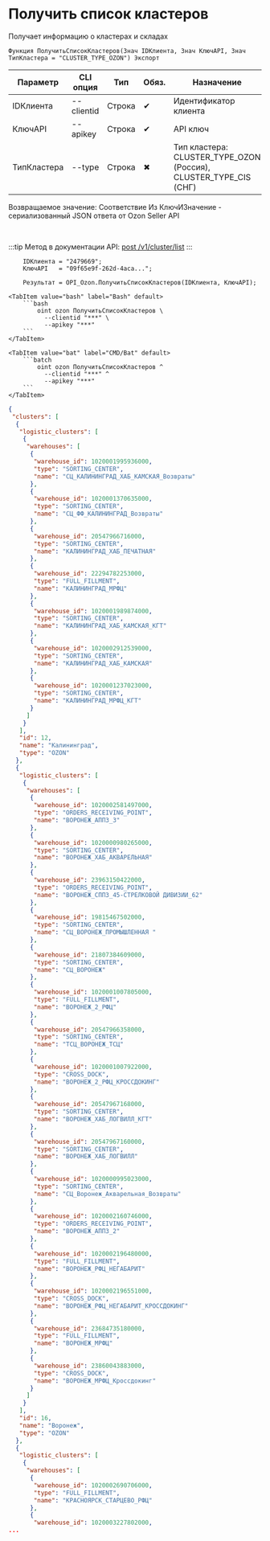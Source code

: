 ﻿---
sidebar_position: 1
description: Получить список кластеров и другие функции для работы с Ozon в Открытом пакете интеграций - бесплатной open-source библиотеке интеграций для 1С:Предприятие 8, OneScript и CLI
keywords: [1C, 1С, 1С:Предприятие, 1С:Предприятие 8.3, API, Интеграция, Сервисы, Обмен, OneScript, CLI, Ozon]
---


# Получить список кластеров
 Получает информацию о кластерах и складах



`Функция ПолучитьСписокКластеров(Знач IDКлиента, Знач КлючAPI, Знач ТипКластера = "CLUSTER_TYPE_OZON") Экспорт`

  | Параметр | CLI опция | Тип | Обяз. | Назначение |
  |-|-|-|-|-|
  | IDКлиента | --clientid | Строка | &#x2714; | Идентификатор клиента |
  | КлючAPI | --apikey | Строка | &#x2714; | API ключ |
  | ТипКластера | --type | Строка | &#x2716; | Тип кластера: CLUSTER_TYPE_OZON (Россия), CLUSTER_TYPE_CIS (СНГ) |

  
  Возвращаемое значение:   Соответствие Из КлючИЗначение - сериализованный JSON ответа от Ozon Seller API

<br/>

:::tip
Метод в документации API: [post /v1/cluster/list](https://docs.ozon.ru/api/seller/#operation/SupplyDraftAPI_DraftClusterList)
:::
<br/>


```bsl title="Пример использования для 1С:Предприятие/OneScript"
    IDКлиента = "2479669";
    КлючAPI   = "09f65e9f-262d-4aca...";

    Результат = OPI_Ozon.ПолучитьСписокКластеров(IDКлиента, КлючAPI);
```
    

 <Tabs>
  
    <TabItem value="bash" label="Bash" default>
        ```bash
            oint ozon ПолучитьСписокКластеров \
              --clientid "***" \
              --apikey "***"
        ```
    </TabItem>
  
    <TabItem value="bat" label="CMD/Bat" default>
        ```batch
            oint ozon ПолучитьСписокКластеров ^
              --clientid "***" ^
              --apikey "***"
        ```
    </TabItem>
</Tabs>


```json title="Результат"
{
 "clusters": [
  {
   "logistic_clusters": [
    {
     "warehouses": [
      {
       "warehouse_id": 1020001995936000,
       "type": "SORTING_CENTER",
       "name": "СЦ_КАЛИНИНГРАД_ХАБ_КАМСКАЯ_Возвраты"
      },
      {
       "warehouse_id": 1020001370635000,
       "type": "SORTING_CENTER",
       "name": "СЦ_ФФ_КАЛИНИНГРАД_Возвраты"
      },
      {
       "warehouse_id": 20547966716000,
       "type": "SORTING_CENTER",
       "name": "КАЛИНИНГРАД_ХАБ_ПЕЧАТНАЯ"
      },
      {
       "warehouse_id": 22294782253000,
       "type": "FULL_FILLMENT",
       "name": "КАЛИНИНГРАД_МРФЦ"
      },
      {
       "warehouse_id": 1020001989874000,
       "type": "SORTING_CENTER",
       "name": "КАЛИНИНГРАД_ХАБ_КАМСКАЯ_КГТ"
      },
      {
       "warehouse_id": 1020002912539000,
       "type": "SORTING_CENTER",
       "name": "КАЛИНИНГРАД_ХАБ_КАМСКАЯ"
      },
      {
       "warehouse_id": 1020001237023000,
       "type": "SORTING_CENTER",
       "name": "КАЛИНИНГРАД_МРФЦ_КГТ"
      }
     ]
    }
   ],
   "id": 12,
   "name": "Калининград",
   "type": "OZON"
  },
  {
   "logistic_clusters": [
    {
     "warehouses": [
      {
       "warehouse_id": 1020002581497000,
       "type": "ORDERS_RECEIVING_POINT",
       "name": "ВОРОНЕЖ_АППЗ_3"
      },
      {
       "warehouse_id": 1020000980265000,
       "type": "SORTING_CENTER",
       "name": "ВОРОНЕЖ_ХАБ_АКВАРЕЛЬНАЯ"
      },
      {
       "warehouse_id": 23963150422000,
       "type": "ORDERS_RECEIVING_POINT",
       "name": "ВОРОНЕЖ_СППЗ_45-СТРЕЛКОВОЙ ДИВИЗИИ_62"
      },
      {
       "warehouse_id": 19815467502000,
       "type": "SORTING_CENTER",
       "name": "СЦ_ВОРОНЕЖ_ПРОМЫШЛЕННАЯ "
      },
      {
       "warehouse_id": 21807384609000,
       "type": "SORTING_CENTER",
       "name": "СЦ_ВОРОНЕЖ"
      },
      {
       "warehouse_id": 1020001007805000,
       "type": "FULL_FILLMENT",
       "name": "ВОРОНЕЖ_2_РФЦ"
      },
      {
       "warehouse_id": 20547966358000,
       "type": "SORTING_CENTER",
       "name": "ТСЦ_ВОРОНЕЖ_ТСЦ"
      },
      {
       "warehouse_id": 1020001007922000,
       "type": "CROSS_DOCK",
       "name": "ВОРОНЕЖ_2_РФЦ_КРОССДОКИНГ"
      },
      {
       "warehouse_id": 20547967168000,
       "type": "SORTING_CENTER",
       "name": "ВОРОНЕЖ_ХАБ_ЛОГВИЛЛ_КГТ"
      },
      {
       "warehouse_id": 20547967160000,
       "type": "SORTING_CENTER",
       "name": "ВОРОНЕЖ_ХАБ_ЛОГВИЛЛ"
      },
      {
       "warehouse_id": 1020000995023000,
       "type": "SORTING_CENTER",
       "name": "СЦ_Воронеж_Акварельная_Возвраты"
      },
      {
       "warehouse_id": 1020002160746000,
       "type": "ORDERS_RECEIVING_POINT",
       "name": "ВОРОНЕЖ_АППЗ_2"
      },
      {
       "warehouse_id": 1020002196480000,
       "type": "FULL_FILLMENT",
       "name": "ВОРОНЕЖ_РФЦ_НЕГАБАРИТ"
      },
      {
       "warehouse_id": 1020002196551000,
       "type": "CROSS_DOCK",
       "name": "ВОРОНЕЖ_РФЦ_НЕГАБАРИТ_КРОССДОКИНГ"
      },
      {
       "warehouse_id": 23684735180000,
       "type": "FULL_FILLMENT",
       "name": "ВОРОНЕЖ_МРФЦ"
      },
      {
       "warehouse_id": 23860043883000,
       "type": "CROSS_DOCK",
       "name": "ВОРОНЕЖ_МРФЦ_Кроссдокинг"
      }
     ]
    }
   ],
   "id": 16,
   "name": "Воронеж",
   "type": "OZON"
  },
  {
   "logistic_clusters": [
    {
     "warehouses": [
      {
       "warehouse_id": 1020002690706000,
       "type": "FULL_FILLMENT",
       "name": "КРАСНОЯРСК_СТАРЦЕВО_РФЦ"
      },
      {
       "warehouse_id": 1020003227802000,
...
```
